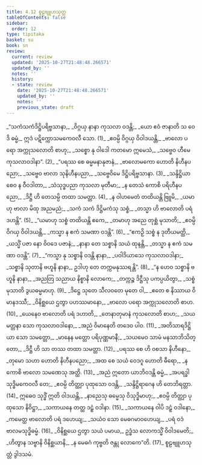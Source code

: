 ```yaml
---
title: 4.12 စူဠဗျူဟသုတ္တ
tableOfContents: false
sidebar:
  order: 12
type: tipitaka
basket: su
book: sn
review:
  current: review
  updated: '2025-10-27T21:48:48.266571'
  updated_by: ''
  notes: ''
  history:
  - state: review
    date: '2025-10-27T21:48:48.266571'
    updated_by: ''
    notes: ''
    previous_state: draft
---
```



<ReviewStatus review={frontmatter.review} showDetails={true} />

<HypothesisAnnotation frontmatter={frontmatter} />

<DynamicBreadcrumb />

<Division number="885" book="sn" e="ch" v="18" p="415">

<Paragraph number="1057" type="verses" book="sn">
_“သကံသကံဒိဋ္ဌိပရိဗ္ဗသာနာ,_  
_ဝိဂ္ဂယှ နာနာ ကုသလာ ဝဒန္တိ;_  
_ယော ဧဝံ ဇာနာတိ သ ဝေဒိ ဓမ္မံ,_  
ဣဒံ ပဋိက္ကောသမကေဝလီ သော. (1)_  

</Paragraph>

</Division>
<Division number="886" book="sn" e="ch" v="18" p="415">

<Paragraph number="1058" type="verses" book="sn">
_ဧဝမ္ပိ ဝိဂ္ဂယှ ဝိဝါဒယန္တိ,_  
_ဗာလော ပရော အက္ကုသလောတိ စာဟု;_  
_သစ္စော နု ဝါဒေါ ကတမော ဣမေသံ,_  
_သဗ္ဗေဝ ဟီမေ ကုသလာဝဒါနာ”. (2)_  

</Paragraph>

</Division>
<Division number="887" book="sn" e="ch" v="18" p="416">

<Paragraph number="1059" type="verses" book="sn">
_“ပရဿ စေ ဓမ္မမနာနုဇာနံ,_  
_ဗာလောမကော ဟောတိ နိဟီနပညော;_  
_သဗ္ဗေဝ ဗာလာ သုနိဟီနပညာ,_  
_သဗ္ဗေဝိမေ ဒိဋ္ဌိပရိဗ္ဗသာနာ. (3)_  

</Paragraph>

</Division>
<Division number="888" book="sn" e="ch" v="18" p="416">

<Paragraph number="1060" type="verses" book="sn">
_သန္ဒိဋ္ဌိယာ စေဝ န ဝီဝဒါတာ,_  
_သံသုဒ္ဓပညာ ကုသလာ မုတီမာ;_  
_န တေသံ ကောစိ ပရိဟီနပညော,_  
_ဒိဋ္ဌီ ဟိ တေသမ္ပိ တထာ သမတ္တာ. (4)_  

</Paragraph>

</Division>
<Division number="889" book="sn" e="ch" v="18" p="416">

<Paragraph number="1061" type="verses" book="sn">
_န ဝါဟမေတံ တထိယန္တိ ဗြူမိ,_  
_ယမာဟု ဗာလာ မိထု အညမညံ;_  
_သကံ သကံ ဒိဋ္ဌိမကံသု သစ္စံ,_  
_တသ္မာ ဟိ ဗာလောတိ ပရံ ဒဟန္တိ”. (5)_  

</Paragraph>

</Division>
<Division number="890" book="sn" e="ch" v="18" p="416">

<Paragraph number="1062" type="verses" book="sn">
_“ယမာဟု သစ္စံ တထိယန္တိ ဧကေ,_  
_တမာဟု အညေ တုစ္ဆံ မုသာတိ;_  
_ဧဝမ္ပိ ဝိဂယှ ဝိဝါဒယန္တိ,_  
_ကသ္မာ န ဧကံ သမဏာ ဝဒန္တိ”. (6)_  

</Paragraph>

</Division>
<Division number="891" book="sn" e="ch" v="18" p="416">

<Paragraph number="1063" type="verses" book="sn">
_“ဧကဉှိ သစ္စံ န ဒုတီယမတ္ထိ,_  
_ယသ္မိံ ပဇာ နော ဝိဝဒေ ပဇာနံ;_  
_နာနာ တေ သစ္စာနိ သယံ ထုနန္တိ,_  
_တသ္မာ န ဧကံ သမဏာ ဝဒန္တိ”. (7)_  

</Paragraph>

</Division>
<Division number="892" book="sn" e="ch" v="18" p="416">

<Paragraph number="1064" type="verses" book="sn">
_“ကသ္မာ နု သစ္စာနိ ဝဒန္တိ နာနာ,_  
_ပဝါဒိယာသေ ကုသလာဝဒါနာ;_  
_သစ္စာနိ သုတာနိ ဗဟူနိ နာနာ,_  
ဥဒါဟု တေ တက္ကမနုဿရန္တိ”. (8)_  

</Paragraph>

</Division>
<Division number="893" book="sn" e="ch" v="18" p="416">

<Paragraph number="1065" type="verses" book="sn">
_“န ဟေဝ သစ္စာနိ ဗဟူနိ နာနာ,_  
_အညတြ သညာယ နိစ္စာနိ လောကေ;_  
_တက္ကဉ္စ ဒိဋ္ဌီသု ပကပ္ပယိတွာ,_  
_သစ္စံ မုသာတိ ဒွယဓမ္မမာဟု. (9)_  

</Paragraph>

</Division>
<Division number="894" book="sn" e="ch" v="18" p="417">

<Paragraph number="1066" type="verses" book="sn">
_ဒိဋ္ဌေ သုတေ သီလဝတေ မုတေ ဝါ,_  
_ဧတေ စ နိဿာယ ဝိမာနဒဿီ;_  
_ဝိနိစ္ဆယေ ဌတွာ ပဟဿမာနော,_  
_ဗာလော ပရော အက္ကုသလောတိ စာဟ. (10)_  

</Paragraph>

</Division>
<Division number="895" book="sn" e="ch" v="18" p="417">

<Paragraph number="1067" type="verses" book="sn">
_ယေနေဝ ဗာလောတိ ပရံ ဒဟာတိ,_  
_တေနာတုမာနံ ကုသလောတိ စာဟ;_  
_သယမတ္တနာ သော ကုသလာဝဒါနော,_  
_အညံ ဝိမာနေတိ တဒေဝ ပါဝ. (11)_  

</Paragraph>

</Division>
<Division number="896" book="sn" e="ch" v="18" p="417">

<Paragraph number="1068" type="verses" book="sn">
_အတိသာရဒိဋ္ဌိယာ သော သမတ္တော,_  
_မာနေန မတ္တော ပရိပုဏ္ဏမာနီ;_  
_သယမေဝ သာမံ မနသာဘိသိတ္တော,_  
_ဒိဋ္ဌီ ဟိ သာ တဿ တထာ သမတ္တာ. (12)_  

</Paragraph>

</Division>
<Division number="897" book="sn" e="ch" v="18" p="417">

<Paragraph number="1069" type="verses" book="sn">
_ပရဿ စေ ဟိ ဝစသာ နိဟီနော,_  
_တုမော သဟာ ဟောတိ နိဟီနပညော;_  
_အထ စေ သယံ ဝေဒဂူ ဟောတိ ဓီရော,_  
_န ကောစိ ဗာလော သမဏေသု အတ္ထိ. (13)_  

</Paragraph>

</Division>
<Division number="898" book="sn" e="ch" v="18" p="417">

<Paragraph number="1070" type="verses" book="sn">
_အညံ ဣတော ယာဘိဝဒန္တိ ဓမ္မံ,_  
_အပရဒ္ဓါ သုဒ္ဓိမကေဝလီ တေ;_  
_ဧဝမ္ပိ တိတ္ထျာ ပုထုသော ဝဒန္တိ,_  
_သန္ဒိဋ္ဌိရာဂေန ဟိ တေဘိရတ္တာ. (14)_  

</Paragraph>

</Division>
<Division number="899" book="sn" e="ch" v="18" p="417">

<Paragraph number="1071" type="verses" book="sn">
ဣဓေဝ သုဒ္ဓိံ ဣတိ ဝါဒယန္တိ,_  
_နာညေသု ဓမ္မေသု ဝိသုဒ္ဓိမာဟု;_  
_ဧဝမ္ပိ တိတ္ထျာ ပုထုသော နိဝိဋ္ဌာ,_  
_သကာယနေ တတ္ထ ဒဠှံ ဝဒါနာ. (15)_  

</Paragraph>

</Division>
<Division number="900" book="sn" e="ch" v="18" p="417">

<Paragraph number="1072" type="verses" book="sn">
_သကာယနေ ဝါပိ ဒဠှံ ဝဒါနော,_  
_ကမေတ္ထ ဗာလောတိ ပရံ ဒဟေယျ;_  
_သယံဝ သော မေဓဂမာဝဟေယျ,_  
_ပရံ ဝဒံ ဗာလမသုဒ္ဓိဓမ္မံ. (16)_  

</Paragraph>

</Division>
<Division number="901" book="sn" e="ch" v="18" p="418">

<Paragraph number="1073" type="verses" book="sn">
_ဝိနိစ္ဆယေ ဌတွာ သယံ ပမာယ,_  
ဥဒ္ဓံသ လောကသ္မိံ ဝိဝါဒမေတိ;_  
_ဟိတွာန သဗ္ဗာနိ ဝိနိစ္ဆယာနိ,_  
_န မေဓဂံ ကုဗ္ဗတိ ဇန္တု လောကေ”တိ. (17)_  


</Paragraph>
</Division>

<Paragraph number="1074" type="center" book="sn">
စူဠဗျူဟသုတ္တံ ဒွါဒသမံ.
</Paragraph>